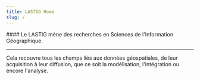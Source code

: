 ```yaml
---
title: LASTIG Home
slug: /
---
```

<ContainerWithSlider>
####  Le LASTIG mène des recherches en Sciences de l'Information Géographique.

---

Cela recouvre tous les champs liés aux données géospatiales, de leur acquisition à leur diffusion, que ce soit la modélisation, l'intégration ou encore l'analyse.
</ContainerWithSlider>

<WordCloud />

<News/>
